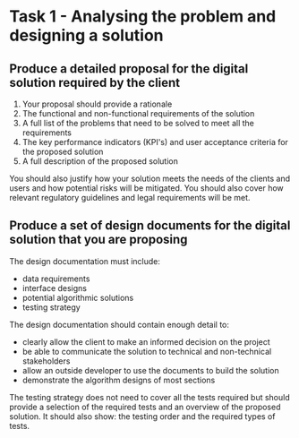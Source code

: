 # Task 1 - Analysing the problem and designing a solution

## Produce a detailed proposal for the digital solution required by the client
1. Your proposal should provide a rationale
2. The functional and non-functional requirements of the solution
3. A full list of the problems that need to be solved to meet all the requirements
4. The key performance indicators (KPI's) and user acceptance criteria for the proposed solution
5. A full description of the proposed solution

You should also justify how your solution meets the needs of the clients and users and how potential risks will be mitigated. You should also cover how relevant regulatory guidelines and legal requirements will be met.

## Produce a set of design documents for the digital solution that you are proposing
The design documentation must include:
- data requirements
- interface designs
- potential algorithmic solutions
- testing strategy

The design documentation should contain enough detail to:
- clearly allow the client to make an informed decision on the project
- be able to communicate the solution to technical and non-technical stakeholders
- allow an outside developer to use the documents to build the solution
- demonstrate the algorithm designs of most sections

The testing strategy does not need to cover all the tests required but should provide a selection of the required tests and an overview of the proposed solution. It should also show: the testing order and the required types of tests.